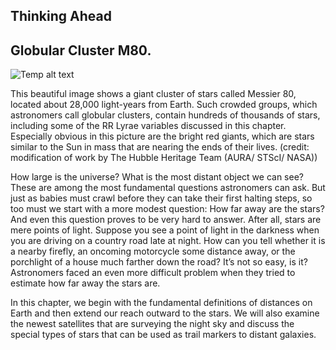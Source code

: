 ## Thinking Ahead
## Globular Cluster M80.
![Temp alt text](__MEDIA_URL__OSC_Astro_19_00_Globular.jpg)<p>This beautiful image shows a giant cluster of stars called Messier 80, located about 28,000 light-years from Earth. Such crowded groups, which astronomers call globular clusters, contain hundreds of thousands of stars, including some of the RR Lyrae variables discussed in this chapter. Especially obvious in this picture are the bright red giants, which are stars similar to the Sun in mass that are nearing the ends of their lives. (credit: modification of work by The Hubble Heritage Team (AURA/ STScI/ NASA))</p>
How large is the universe? What is the most distant object we can see? These are among the most fundamental questions astronomers can ask. But just as babies must crawl before they can take their first halting steps, so too must we start with a more modest question: How far away are the stars? And even this question proves to be very hard to answer. After all, stars are mere points of light. Suppose you see a point of light in the darkness when you are driving on a country road late at night. How can you tell whether it is a nearby firefly, an oncoming motorcycle some distance away, or the porchlight of a house much farther down the road? It’s not so easy, is it? Astronomers faced an even more difficult problem when they tried to estimate how far away the stars are.

In this chapter, we begin with the fundamental definitions of distances on Earth and then extend our reach outward to the stars. We will also examine the newest satellites that are surveying the night sky and discuss the special types of stars that can be used as trail markers to distant galaxies.

